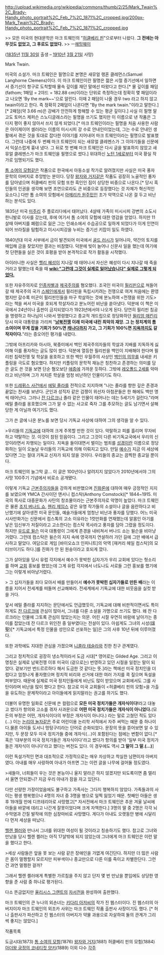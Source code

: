 http://upload.wikimedia.org/wikipedia/commons/thumb/2/25/Mark_Twain%2C_Brady-Handy_photo_portrait%2C_Feb_7%2C_1871%2C_cropped.jpg/200px-Mark_Twain%2C_Brady-Handy_photo_portrait%2C_Feb_7%2C_1871%2C_cropped.jpg

>> 모든 미국의 현대문학은 마크 트웨인의 "[[허클베리 핀]]"으로부터 나왔다. '''그 전에는 아무것도 없었고, 그 후로도 없었다.'''
>> ㅡ[[헤밍웨이]]

([[1835년]] [[11월 30일]] 출생 – [[1910년]] [[3월 21일]] 사망)

Mark Twain. 

미국의 소설가. 마크 트웨인은 필명으로 본명은 새뮤얼 랭혼 클레먼스(Samuel Langhorne Clemens)이다. 이 마크 트웨인이란 필명은 젊은 시절 증기선에서 일하면서 증기선이 항구로 도착할때 물속 깊이를 재던 말에선 따왔다고 한다.[* 물 깊이를 패덤(fathom; 1패덤 = 2야드 = 182.88 cm)이라는 단위로 측정하는데 정확히 몇 패덤이라고 나오면 'By the mark~~'으로 알린다. 이때 2 패덤이 나올 경우 two 라고 하지 않고 twain이라고 한다. 즉 정확히 2패덤이 나온다면 "By the mark twain."이라고 말한다.][* 2패덤(약 3.66 m)은 강배가 안전하게 항해할 수 있는 평균 깊이다.] 사실 이 필명 말고도 토머스 제퍼슨 스노디글래스라는 필명을 쓰기도 했지만 이 이름으로 낸 작품은 그다지 평이 좋지 않아서 쓰지 않게 되었다.[* 마크 트웨인이라는 필명을 처음 사용한 사람은 아이제이어 셀러라는 이름의 미시시피 강 수로 안내인이었는데, 그는 수로 안내인 생활에서 겪은 것을 토대로 잡다한 이야기를 지어내어 마크 트웨인이라는 필명으로 발표했다. 그런데 나중에 두 번째 마크 트웨인이 되는 새뮤얼 클레멘스가 그 이야기들을 신문에서 익살스럽게 흉내 냈다. 그 뒤로 첫 번째 마크 트웨인은 다시 글을 발표하지 않았고 새뮤얼 클레멘스가 마크 트웨인을 필명으로 썼다.] 위대하신 [[노턴 1세]]로부터 미국 황실 작가로 임명되기도 했다.

[[톰 소여의 모험]]같은 작품으로 한국에서 아동소설 작가로 알려졌지만 사실은 미국 풍자 문학의 아버지로 추앙받는 분이다. 당장 [[왕자와 거지]]같은 작품도 굉장히 노골적인 풍자를 담아냈으며 허클베리 핀의 모험 또한 흑인인 짐이 상당한 비중으로 나온다.[* 당시 흑인들의 인권을 생각해 보면 조연으로라도 큰 비중으로 등장했다는 것 자체가 혁신적인 요소다.] 다만 톰 소여의 모험에서 [[아메리카 원주민]]인 조가 악역으로 나온 걸 두고 비난하는 분석도 있다.

1835년 미국 [[미주리]] 주 플로리다에서 태어났다. 4살때 가족이 미시시피 강변의 소도시 한니발로 이사를 갔는데, 후에 여기서 톰 소여의 모험에 대한 영감을 얻었다. 하지만 11살때 아버지를 폐렴으로 잃은 그는 인쇄소에서 수습공으로 일하게 되었다가 이게 인연이 되어 브라질을 탐험하고 미시시피강을 누비는 증기선 키잡이 일도 하였다.

1840년대 미국 서부에서 금이 발견되어 미국에서 [[골드 러시]]가 일어나자, 약간의 토지를 매입해 금을 찾았지만 결과는 비참했다. 덕분에 빚이 늘어나 신문사 일을 했는데 여기에 첫 단편들을 실은 것이 호평을 받아 본격적으로 작가 활동을 시작했다.

아이러니한 사실은 [[핼리 혜성]]이 지나갈 때 태어나서 자신은 혜성이 다시 지나갈 때 죽을 거라고 말했는데 죽을 때 '''[[wiki:"그런데 그것이 실제로 일어났습니다" 실제로 그렇게 되었다.]]'''

또한 자유주의자로 [[인종차별]]과 [[제국주의]]를 혐오했다. 조국인 미국이 [[필리핀]]으로 쳐들어갈 때 제국주의 국가 [[스페인]]에게서 필리핀을 독립시키려는 전쟁으로 여겨 처음에는 환영했지만 갈수록 미군이 필리핀인들을 마구 학살하는 것에 분노하여 <전쟁을 위한 기도>라는 책을 써서 미국을 호되게 학살자라고 분노어린 비난을 쏟아냈다. 덕분에 이 책은 미국에서 24년이나 출판이 금지되었다가 1923년에서야 나오게 된다. 당연히 필리핀 침공을 명령하고 하나님이 나와서 명령했다고 종교적 개드립으로 정당화하던 [[윌리엄 매킨리]] 당시 미국 대통령을 가리켜 "'''[[남북전쟁]] 이래 미국에 내린 최악의 재앙. 그 는 정치계의 톰 소여이며 무게 잡을 기회가 50%면 [[캐나다]]까지 가고, 그 기회가 100%면 [[지옥]]까지도 갈 작자이다.'''"라는 증오어린 평가를 내렸다.

그밖에 아프리카와 아시아, 북중미에서 백인 제국주의자들의 학살과 지배를 지독하게 싫어해 이를 풍자하는 글도 많이 썼다. 덕분에 열등한 필리핀을 백인이 지배해야 한다며 필리핀 침략전쟁 및 학살을 옹호하고 또한 백인 우월주의 사상인 [[백인의 의무]]를 내세운 키플링을 극도로 혐오했다. 하지만 키플링의 문학적 재능은 칭찬하고 존경하는 의미를 담은 글도 쓴 것을 보면 단순 혐오보단 [[애증]]에 가까운 듯하다. 그밖에 [[레오폴드 2세]]를 악마라고 비난하며 그가 저지른 학살을 엄청 비난하던 인물이기도 하다.

또한 [[드레퓌스 사건]]에서 [[에밀 졸라]]를 전적으로 지지하며 "나는 졸라를 향한 깊은 존경과 끝없는 찬사를 보낸다. 군인과 성직자 같은 겁쟁이 위선자 아첨꾼들은 한 해에도 백만 명씩 태어난다. 그러나 [[잔 다르크]]나 졸라 같은 인물이 태어나는 데는 5세기가 걸린다."라며 에밀 졸라를 옹호했으며 그가 알 수 없는 사고로 죽자 그를 추모하는 글도 남기면서 살해당한 게 아닐까 여기기도 했다.

그가 쓴 글에 나온 분노를 보면 당시 기독교 사상에 대하여 그의 생각을 알 수 있다.

>우리들의 [[기독교]]에 대하여 크게 주목할 만한 것이 있다. 악랄하고 피를 흘리며 무자비하고 약탈하는 것. 이것이 참된 믿음이다. 그리고 그것이 다른 비기독교국에서 우리의 신앙이라면서 자행되는 일이다. 지옥을 들이대면서 벌이는 범죄를 [[성경]]이란 이름으로 정당화하는 일이 오늘날 우리들의 기독교에 의해 이뤄지고 있다. 만일 [[예수]]가 지금 이 세상에 있다면 그는 절대 기독교 신자가 되지 않을 것이다. 우리들의 종교는 끔찍한 종교일 뿐이다.

마크 트웨인의 늘그막 글... 이 글은 100년이나 알려지지 않았다가 2010년에서야 그의 사망 100주기 기념에서 비로소 공개됐다.

이렇게 기독교 [[근본주의]]자들을 강하게 비판했으며 [[진화론]]에 대하여 매우 긍정적인 지지를 보였으며 YMCA 간사이던 앤서니 컴스탁(Anthony Comstock)[* 1844~1915. 미국의 목사로 대중문화가 사탄의 창조물이라는 근본주의자로 악명이 높았다. 마크 트웨인은 물론 [[조지 버나드 쇼]], [[헨리 제임스]] 같은 유명 작가들의 소설이나 글을 음란하다고 비난했기에 살아생전 미국 문인들, 예술가들에게 엄청난 비난과 풍자를 당했다. 어느 미국 시사만화가는 신문에서 컴스톡의 고소 이유라는 1컷만화를 연재했는데 알몸인 아기를 낳은 임신부가 저질이라고 고소한다는 컴스탁 목사라고 풍자를 담아 그렸을 정도이다. 하지만 [[우드로 윌슨]] 미국 대통령이 그에게 존경을 내비쳐서 버나드 쇼는 윌슨을 비아냥거렸다. 그런데 컴스탁은 윌슨의 지지 속에 영국까지 연설하러 가던 길에 그만 배에서 급사하고 말았다. 여담으로 게임 [바이오쇼크 인피니트]의 악역 [재커리 헤일 컴스탁]의 모티브이기도 하다.]를 진화가 안 된 원숭이라고 호되게 깠다.

그가 살아있을 당시 유럽 각지에서 예수가 못박힌 십자가가 우리 교회에 있다는 헛소리를 하며 [[교회]] 홍보를 했었는데 그게 유럽 각지에서 너도나도 서로들 그런 홍보를 했기에 그는 이렇게 비아냥거렸다. 

> 그 십자가들을 죄다 모아서 배를 만들어서 '''예수가 못박힌 십자가들로 만든 배'''라는 이름을 지어서 전세계를 떠돌며 선교해봐라. 전세계에서 기독교에 대한 비웃음을 실컷 받을 거다.

앞서 에밀 졸라를 지지하는 문단에서도 언급했듯이, 기독교에 대해 비판적이면서도 특이하게도 [[잔 다르크]]에 관심이 많아서, 그녀를 다룬 소설을 가명으로 쓰기도 했다. 왜 잔 다르크라는 인물에 그토록 관심이 많았는지는 의문. 어린 시절 우연히 바람에 날아가는 종이를 잡았는데 잔 다르크 위인전 중 일부였다는 전설이 있다. 아쉽게도 그녀의 시성(諡聖)[* 기독교에서 특정 인물을 성인으로 선포하는 일]은 그의 사후 10년 뒤에 이루어졌다.

또한 과학에도 지대한 관심을 가졌으며 [[니콜라 테슬라]]와 친한 친구 관계였다.

그리고 정치적으로 굉장히 냉소적이라서 도금 시대[* 영어로는 Gilded Age. 그리고 이 명칭은 실제로 남북전쟁 이후 미국이 (겉으로는) 번영하고 있던 시절을 일컫는 말이 되었다. 겉보기만 번드르르하다 해서 도금한 것 같다는 뜻.]라는 책에선 미국 정치인을 더럽다고 엄청나게 풍자했으며 정치적 비리와 선거에 대한 여러 가지를 콕 짚으며 독설을 퍼부었다. 때문에 실제로 미국 정치인들에게 비난도 많이 받았으며 교회에서도 그를 사탄이라며 비난을 많이 했다고 한다. 참고로 미국 교회들이 <허클베리 핀의 모험>을 가출을 유도하는 문제작이라고 아이들에게 읽지말라는 권고를 하기도 했다.

더불어 유명한 일화로 신문에 쓴 컬럼으로 '''모든 미국 정치가들은 개자식이다!'''라고 대놓고 썼다가 항의와 고소를 겪자 사과문으로 '''어떤 미국 정치가들은 개자식이 아니었다.'''(모든의 부정은 어떤, 개자식이다의 부정은 개자식이 아니다.) 라는 말로 고쳤던 적도 있다(...) 이는 [[논리야 놀자]]같은 주로 어린이용 논리학 서적에서 자주 써먹는 예문 중 하나이다.물론 아이들 도서니 멍텅구리라는 단어로 순화되었다. 문장의 뜻을 뜯어보면 알 수 있지만, 두 문장 모두 미국 정치가들 중에 개자식(...)이 포함된다는 점에는 변함이 없다.[* 혹은 '대부분의 미국 정치가들은 개자식이다'라고 썼다가 항의를 받아 '일부 미국 정치가들은 개자식이 아니다'라고 했다는 버전도 있다. 이 경우에도 역시 '''그 말이 그 말.(...)''']

이런 독설가적인 면과 대조적으로 가정적으로는 매우 자상하고 착실한 남편이자 아버지였다. 아내를 매우 사랑하여 아내가 아프면 그는 이런 글을 나무에 걸어둘 정도였다.

>새들아, 너희들이 우는 것은 본능이니 울지 말라곤 하지 않겠지만 되도록이면 좀 멀리서 울면 안되겠니? 지금 우리 아내가 잠을 자고 있단다.

다만 선량한 가장이었음에도 불구하고 가족사는 그다지 행복하지 않았다. 가족들과의 사이는 평생 행복했으나 4명의 자녀 중 3명을 병으로 일찍 잃었기 때문. 첫째인 아들은 생후 19개월 만에 디프테리아로 사망했고[* 자서전에서 마크 트웨인은 추운 겨울 날씨에 아들을 바깥에 데리고 나간게 잘못이었다며 크게 자책한다.] 3명의 딸 중 2명은 각각 뇌수막염과 간질 발작에 의한 심장마비로 사망했다. 게다가 아내도 오랫동안 병에 시달리다 먼저 세상을 떠났다.

[[헬렌 켈러]]와 만나서 그녀를 위대한 여성이 될 것이라고 칭송하기도 했다. 참고로 그녀와 만났을 당시 헬렌 켈러는 아직 17살밖에 되지 않았는데 그녀에게 마크 트웨인은 이런 말을 했다고 한다.

>세상 사람들은 앞을 못 보는 사람 같은 장애인을 가엾게 여긴단다. 하지만 더 많은 사람은 몸이 멀쩡할지 모르지만 피부색이나 종교만으로 다른 이를 죽이고 차별한단다. 그런 건 과연 멀쩡한 걸까?

그래서 헬렌 켈러에게 특별한 가르침을 주지 않고 단지 몇 번 만났을 뿐임에도 상당한 영향을 준 사람 중 하나로 평가된다.

다소 뜬금없지만 [[율리시스 그랜트]]의 [[자서전]]을 완성하여 출판했다.

마크 트웨인의 큰 누나의 외손녀는 [[키다리 아저씨]]의 작가 진 웹스터이다. 진 웹스터의 아버지이자 마크 트웨인의 외조카 사위는 마크 트웨인 작품 출판사 사장이기도 했다. [* 허나 출판사가 파산하고 진 웹스터의 아버지가 약물 과용으로 자살하여 둘의 관계가 그리 썩 좋지는 않았다.]

작품목록

도금시대(1873)
[[톰 소여의 모험]](1876)
[[왕자와 거지]](1881)
허클베리 핀의 모험(1884)
[[아더왕 궁정의 코네티컷 양키]](1889)
이외 다수
[[각주]]
